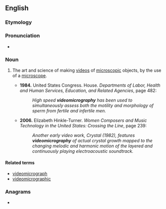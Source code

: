 ==English==

===Etymology===
{{prefix|en|video|micrography}}

===Pronunciation===
* {{rhymes|en|ɒɡɹəfi|s=7}}

===Noun===
{{en-noun|-}}

# {{lb|en|arts|science}} The art and science of making [[video]]s of [[microscopic]] objects, by the use of a [[microscope]].
#* '''1984.''' United States Congress. House. ''Departments of Labor, Health and Human Services, Education, and Related Agencies'', page 482:
#*: ''High speed '''videomicrography''' has been used to simultaneously assess both the motility and morphology of sperm from fertile and infertile men.''
#* '''2006.''' Elizabeth Hinkle-Turner. ''Women Composers and Music Technology in the United States: Crossing the Line'', page 239:
#*: ''Another early video work, Crystal (1982), features '''videomicrography''' of actual crystal growth mapped to the changing melodic and harmonic motion of the layered and continuously playing electroacoustic soundtrack.''

====Related terms====
* [[videomicrograph]]
* [[videomicrographic]]

===Anagrams===
* {{anagrams|en|a=acdeghiimooprrvy|microvideography}}